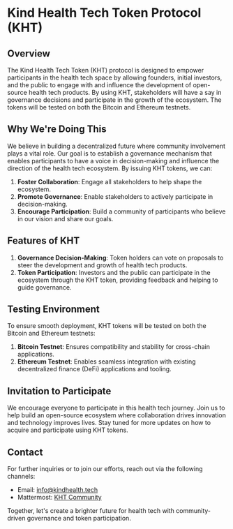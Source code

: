 # Kind Health Tech Token Protocol (KHT)

## Overview

The Kind Health Tech Token (KHT) protocol is designed to empower participants in the health tech space by allowing founders, initial investors, and the public to engage with and influence the development of open-source health tech products. By using KHT, stakeholders will have a say in governance decisions and participate in the growth of the ecosystem. The tokens will be tested on both the Bitcoin and Ethereum testnets.

## Why We're Doing This

We believe in building a decentralized future where community involvement plays a vital role. Our goal is to establish a governance mechanism that enables participants to have a voice in decision-making and influence the direction of the health tech ecosystem. By issuing KHT tokens, we can:

1. **Foster Collaboration**: Engage all stakeholders to help shape the ecosystem.
2. **Promote Governance**: Enable stakeholders to actively participate in decision-making.
3. **Encourage Participation**: Build a community of participants who believe in our vision and share our goals.

## Features of KHT

1. **Governance Decision-Making**: Token holders can vote on proposals to steer the development and growth of health tech products.
2. **Token Participation**: Investors and the public can participate in the ecosystem through the KHT token, providing feedback and helping to guide governance.

## Testing Environment

To ensure smooth deployment, KHT tokens will be tested on both the Bitcoin and Ethereum testnets:

1. **Bitcoin Testnet**: Ensures compatibility and stability for cross-chain applications.
2. **Ethereum Testnet**: Enables seamless integration with existing decentralized finance (DeFi) applications and tooling.

## Invitation to Participate

We encourage everyone to participate in this health tech journey. Join us to help build an open-source ecosystem where collaboration drives innovation and technology improves lives. Stay tuned for more updates on how to acquire and participate using KHT tokens.

## Contact

For further inquiries or to join our efforts, reach out via the following channels:

- Email: [info@kindhealth.tech](mailto:info@kindhealth.tech)
- Mattermost: [KHT Community](https://chat.cynsar.capital/cynsar-capital/channels/kind-health-public-channel)

Together, let's create a brighter future for health tech with community-driven governance and token participation.
